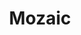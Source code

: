 ---
title: Mozaic
description: Browser extension that stores your browsing history in ChromaDB and retrieves URLs with natural language descriptions. Powered by LLMs, RAG, and vector embeddings.
featured: true
repo: https://github.com/hosenur/mozaic
---